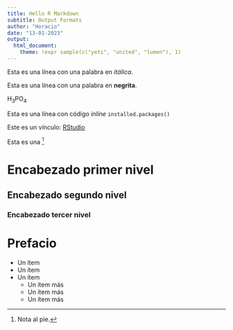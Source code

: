 ```yaml
---
title: Hello R Markdown
subtitle: Output Formats
author: "Horacio"
date: "13-01-2023"
output:
  html_document:
    theme: !expr sample(c("yeti", "united", "lumen"), 1)
---
```


Esta es una línea con una palabra en *itálica*.

Esta es una línea con una palabra en **negrita**.

H~3~PO~4~

Esta es una línea con código *inline* `installed.packages()`

Este es un vínculo: [RStudio](https://posit.co)

Esta es una [^1]

[^1]: Nota al pie.

# Encabezado primer nivel

## Encabezado segundo nivel

### Encabezado tercer nivel

# Prefacio {-}

- Un ítem
- Un ítem
- Un ítem
  - Un ítem más
  - Un ítem más
  - Un ítem más
